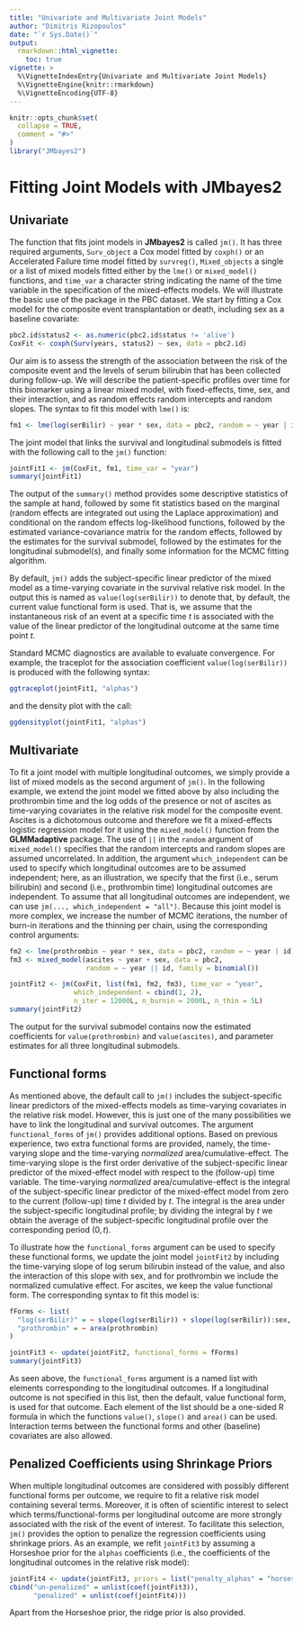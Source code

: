 ```yaml
---
title: "Univariate and Multivariate Joint Models"
author: "Dimitris Rizopoulos"
date: "`r Sys.Date()`"
output:
  rmarkdown::html_vignette:
    toc: true
vignette: >
  %\VignetteIndexEntry{Univariate and Multivariate Joint Models}
  %\VignetteEngine{knitr::rmarkdown}
  %\VignetteEncoding{UTF-8}
---
```


```r
knitr::opts_chunk$set(
  collapse = TRUE,
  comment = "#>"
)
library("JMbayes2")
```

# Fitting Joint Models with JMbayes2
## Univariate
The function that fits joint models in **JMbayes2** is called `jm()`. It has three required arguments, `Surv_object` a Cox model fitted by `coxph()` or an Accelerated Failure time model fitted by `survreg()`, 
`Mixed_objects` a single or a list of mixed models fitted either by the `lme()` or `mixed_model()` functions, and `time_var` a character string indicating the name of the time variable in the specification of the mixed-effects models. We will illustrate the basic use of the package in the PBC dataset. We start by fitting a Cox model for the composite event transplantation or death, including sex as a baseline covariate:
```r
pbc2.id$status2 <- as.numeric(pbc2.id$status != 'alive')
CoxFit <- coxph(Surv(years, status2) ~ sex, data = pbc2.id)
```

Our aim is to assess the strength of the association between the risk of the composite event and the levels of serum bilirubin that has been collected during follow-up. We will describe the patient-specific profiles over time for this biomarker using a linear mixed model, with fixed-effects, time, sex, and their interaction, and as random effects random intercepts and random slopes. The syntax to fit this model with `lme()` is:
```r
fm1 <- lme(log(serBilir) ~ year * sex, data = pbc2, random = ~ year | id)
```

The joint model that links the survival and longitudinal submodels is fitted with the following call to the `jm()` function:
```r
jointFit1 <- jm(CoxFit, fm1, time_var = "year")
summary(jointFit1)
```

The output of the `summary()` method provides some descriptive statistics of the sample at hand, followed by some fit statistics based on the marginal (random effects are integrated out using the Laplace approximation) and conditional on the random effects log-likelihood functions, followed by the estimated variance-covariance matrix for the random effects, followed by the estimates for the survival submodel, followed by the estimates for the longitudinal submodel(s), and finally some information for the MCMC fitting algorithm.

By default, `jm()` adds the subject-specific linear predictor of the mixed model as a time-varying covariate in the survival relative risk model. In the output this is named as `value(log(serBilir))` to denote that, by default, the current value functional form is used. That is, we assume that the instantaneous risk of an event at a specific time $t$ is associated with the value of the linear predictor of the longitudinal outcome at the same time point $t$.

Standard MCMC diagnostics are available to evaluate convergence. For example, the traceplot for the association coefficient `value(log(serBilir))` is produced with the following syntax:
```r
ggtraceplot(jointFit1, "alphas")
```

and the density plot with the call:
```r
ggdensityplot(jointFit1, "alphas")
```

## Multivariate
To fit a joint model with multiple longitudinal outcomes, we simply provide a list of mixed models as the second argument of `jm()`. In the following example, we extend the joint model we fitted above by also including the prothrombin time and the log odds of the presence or not of ascites as time-varying covariates in the relative risk model for the composite event. Ascites is a dichotomous outcome and therefore we fit a mixed-effects logistic regression model for it using the `mixed_model()` function from the **GLMMadaptive** package. The use of `||` in the `random` argument of `mixed_model()` specifies that the random intercepts and random slopes are assumed uncorrelated. In addition, the argument `which_independent` can be used to specify which longitudinal outcomes are to be assumed independent; here, as an illustration, we specify that the first (i.e., serum bilirubin) and second (i.e., prothrombin time) longitudinal outcomes are independent. To assume that all longitudinal outcomes are independent, we can use `jm(..., which_independent = "all")`. Because this joint model is more complex, we increase the number of MCMC iterations, the number of burn-in iterations and the thinning per chain, using the corresponding control arguments: 
```r
fm2 <- lme(prothrombin ~ year * sex, data = pbc2, random = ~ year | id)
fm3 <- mixed_model(ascites ~ year + sex, data = pbc2,
                   random = ~ year || id, family = binomial())

jointFit2 <- jm(CoxFit, list(fm1, fm2, fm3), time_var = "year",
                which_independent = cbind(1, 2),
                n_iter = 12000L, n_burnin = 2000L, n_thin = 5L)
summary(jointFit2)
```

The output for the survival submodel contains now the estimated coefficients for `value(prothrombin)` and `value(ascites)`, and parameter estimates for all three longitudinal submodels.

## Functional forms
As mentioned above, the default call to `jm()` includes the subject-specific linear predictors of the mixed-effects models as time-varying covariates in the relative risk model. However, this is just one of the many possibilities we have to link the longitudinal and survival outcomes. The argument `functional_forms` of `jm()` provides additional options. Based on previous experience, two extra functional forms are provided, namely, the time-varying slope and the time-varying *normalized* area/cumulative-effect. The time-varying slope is the first order derivative of the subject-specific linear predictor of the mixed-effect model with respect to the (follow-up) time variable. The time-varying *normalized* area/cumulative-effect is the integral of the subject-specific linear predictor of the mixed-effect model from zero to the current (follow-up) time $t$ divided by $t$. The integral is the area under the subject-specific longitudinal profile; by dividing the integral by $t$ we obtain the average of the subject-specific longitudinal profile over the corresponding period $(0, t)$.

To illustrate how the `functional_forms` argument can be used to specify these functional forms, we update the joint model `jointFit2` by including the time-varying slope of log serum bilirubin instead of the value, and also the interaction of this slope with sex, and for prothrombin we include the normalized cumulative effect. For ascites, we keep the value functional form. The corresponding syntax to fit this model is:
```r
fForms <- list(
  "log(serBilir)" = ~ slope(log(serBilir)) + slope(log(serBilir)):sex,
  "prothrombin" = ~ area(prothrombin)
)

jointFit3 <- update(jointFit2, functional_forms = fForms)
summary(jointFit3)
```

As seen above, the `functional_forms` argument is a named list with elements corresponding to the longitudinal outcomes. If a longitudinal outcome is not specified in this list, then the default, value functional form, is used for that outcome. Each element of the list should be a one-sided R formula in which the functions `value()`, `slope()` and `area()` can be used. Interaction terms between the functional forms and other (baseline) covariates are also allowed.

## Penalized Coefficients using Shrinkage Priors
When multiple longitudinal outcomes are considered with possibly different functional forms per outcome, we require to fit a relative risk model containing several terms. Moreover, it is often of scientific interest to select which terms/functional-forms per longitudinal outcome are more strongly associated with the risk of the event of interest. To facilitate this selection, `jm()` provides the option to penalize the regression coefficients using shrinkage priors. As an example, we refit `jointFit3` by assuming a Horseshoe prior for the `alphas` coefficients (i.e., the coefficients of the longitudinal outcomes in the relative risk model):
```r
jointFit4 <- update(jointFit3, priors = list("penalty_alphas" = "horseshoe"))
cbind("un-penalized" = unlist(coef(jointFit3)), 
      "penalized" = unlist(coef(jointFit4)))
```

Apart from the Horseshoe prior, the ridge prior is also provided.
